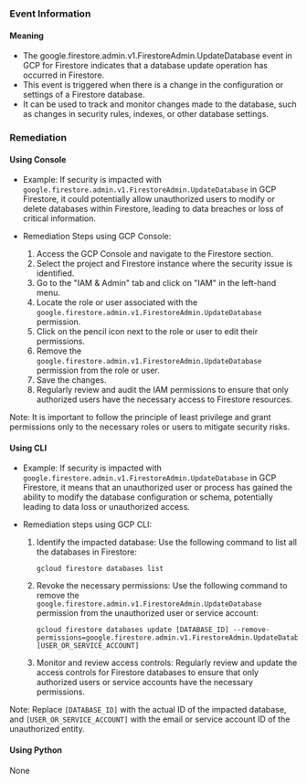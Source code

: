 
### Event Information

#### Meaning

- The google.firestore.admin.v1.FirestoreAdmin.UpdateDatabase event in GCP for Firestore indicates that a database update operation has occurred in Firestore.
- This event is triggered when there is a change in the configuration or settings of a Firestore database.
- It can be used to track and monitor changes made to the database, such as changes in security rules, indexes, or other database settings.

### Remediation

#### Using Console

- Example: If security is impacted with `google.firestore.admin.v1.FirestoreAdmin.UpdateDatabase` in GCP Firestore, it could potentially allow unauthorized users to modify or delete databases within Firestore, leading to data breaches or loss of critical information.

- Remediation Steps using GCP Console:
  1. Access the GCP Console and navigate to the Firestore section.
  2. Select the project and Firestore instance where the security issue is identified.
  3. Go to the "IAM & Admin" tab and click on "IAM" in the left-hand menu.
  4. Locate the role or user associated with the `google.firestore.admin.v1.FirestoreAdmin.UpdateDatabase` permission.
  5. Click on the pencil icon next to the role or user to edit their permissions.
  6. Remove the `google.firestore.admin.v1.FirestoreAdmin.UpdateDatabase` permission from the role or user.
  7. Save the changes.
  8. Regularly review and audit the IAM permissions to ensure that only authorized users have the necessary access to Firestore resources.

Note: It is important to follow the principle of least privilege and grant permissions only to the necessary roles or users to mitigate security risks.

#### Using CLI

- Example: If security is impacted with `google.firestore.admin.v1.FirestoreAdmin.UpdateDatabase` in GCP Firestore, it means that an unauthorized user or process has gained the ability to modify the database configuration or schema, potentially leading to data loss or unauthorized access.

- Remediation steps using GCP CLI:
  1. Identify the impacted database: Use the following command to list all the databases in Firestore:
     ```
     gcloud firestore databases list
     ```

  2. Revoke the necessary permissions: Use the following command to remove the `google.firestore.admin.v1.FirestoreAdmin.UpdateDatabase` permission from the unauthorized user or service account:
     ```
     gcloud firestore databases update [DATABASE_ID] --remove-permissions=google.firestore.admin.v1.FirestoreAdmin.UpdateDatabase:[USER_OR_SERVICE_ACCOUNT]
     ```

  3. Monitor and review access controls: Regularly review and update the access controls for Firestore databases to ensure that only authorized users or service accounts have the necessary permissions.

Note: Replace `[DATABASE_ID]` with the actual ID of the impacted database, and `[USER_OR_SERVICE_ACCOUNT]` with the email or service account ID of the unauthorized entity.

#### Using Python

None

